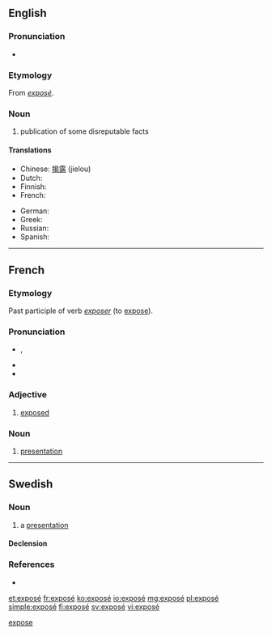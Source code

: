 {{also|expose|Exposé}}
==English==

===Pronunciation===
* {{IPA|/ˌɛkspoʊˈzeɪ/}}

===Etymology===
From {{etyl|fr}} ''[[#French|exposé]]''.

===Noun===
{{wikipedia}}
{{en-noun}}

# publication of some disreputable facts

====Translations====
{{trans-top|publication}}
* Chinese: [[揭露]] (jielou)
* Dutch: {{t-|nl|exposé|n}}
* Finnish: {{t|fi|paljastus}}
* French: {{t+|fr|révélations|f|p}}
{{trans-mid}}
* German: {{t-|de|Exposé}}
* Greek: {{t+|el|έκθεση|tr=ékthesē}}
* Russian: {{t+|ru|разоблачение|n|tr=razoblačénije}}
* Spanish: {{t+|es|exposición}}
{{trans-bottom}}

[[Category:English terms spelled with É|expose]]

----

==French==

===Etymology===
Past participle of verb ''[[exposer]]'' (to [[expose]]).

===Pronunciation===
* {{IPA|/ɛk.spo.ze/|lang=fr}}, {{X-SAMPA|/EkspOze/|lang=fr}}
* {{audio|Fr-exposé.ogg|Audio (France, Paris)}}
* {{homophones|exposai|exposée|exposées|exposer|exposés|exposez|lang=fr}}

===Adjective===
{{fr-adj|sort=expose}}

# [[exposed]]

===Noun===
{{fr-noun|m|sort=expose}}

# [[presentation]]

----

==Swedish==

===Noun===
{{sv-noun|g=c}}

# a [[presentation]]

====Declension====
{{sv-noun-reg-r-c|3=exposée}}

===References===
* {{R:runeberg.org|saol|8|0080.html exposé}}

[[et:exposé]]
[[fr:exposé]]
[[ko:exposé]]
[[io:exposé]]
[[mg:exposé]]
[[pl:exposé]]
[[simple:exposé]]
[[fi:exposé]]
[[sv:exposé]]
[[vi:exposé]]